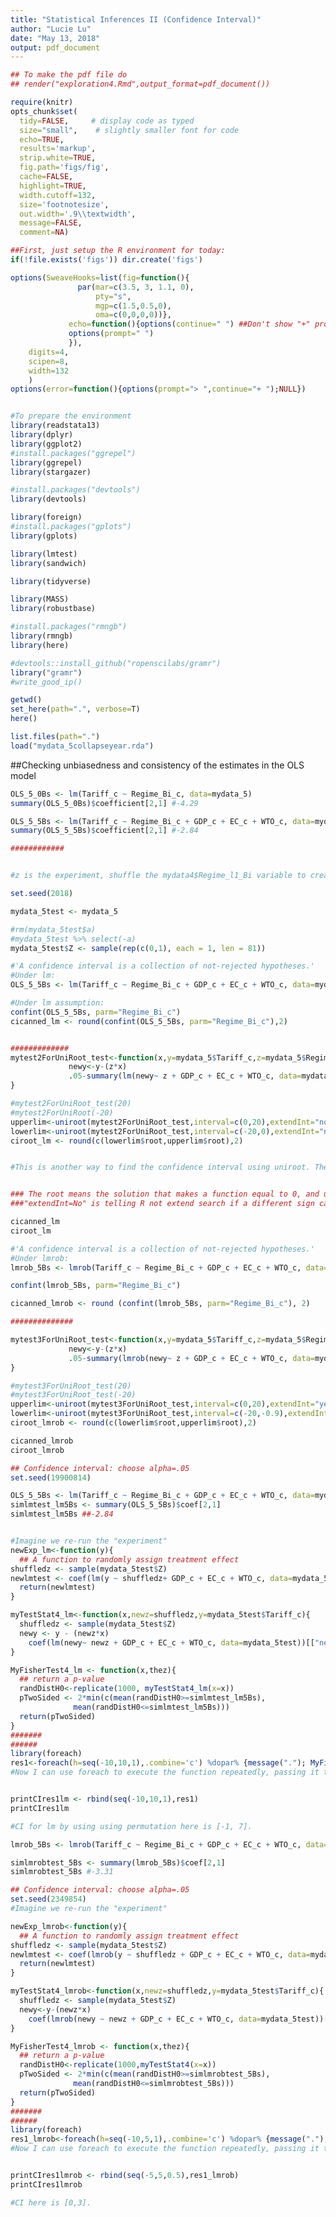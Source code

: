```yaml
---
title: "Statistical Inferences II (Confidence Interval)"
author: "Lucie Lu"
date: "May 13, 2018"
output: pdf_document
---
```


```r
## To make the pdf file do
## render("exploration4.Rmd",output_format=pdf_document())

require(knitr)
opts_chunk$set(
  tidy=FALSE,     # display code as typed
  size="small",    # slightly smaller font for code
  echo=TRUE,
  results='markup',
  strip.white=TRUE,
  fig.path='figs/fig',
  cache=FALSE,
  highlight=TRUE,
  width.cutoff=132,
  size='footnotesize',
  out.width='.9\\textwidth',
  message=FALSE,
  comment=NA)

```


```r
##First, just setup the R environment for today:
if(!file.exists('figs')) dir.create('figs')

options(SweaveHooks=list(fig=function(){
			   par(mar=c(3.5, 3, 1.1, 0),
			       pty="s",
			       mgp=c(1.5,0.5,0),
			       oma=c(0,0,0,0))},
			 echo=function(){options(continue=" ") ##Don't show "+" prompts,
			 options(prompt=" ")
			 }),
	digits=4,
	scipen=8,
	width=132
	)
options(error=function(){options(prompt="> ",continue="+ ");NULL})


#To prepare the environment
library(readstata13)
library(dplyr)
library(ggplot2)
#install.packages("ggrepel")
library(ggrepel)
library(stargazer)

#install.packages("devtools")
library(devtools)

library(foreign)
#install.packages("gplots")
library(gplots)

library(lmtest)
library(sandwich)

library(tidyverse)

library(MASS)
library(robustbase)

#install.packages("rmngb")
library(rmngb)
library(here)

#devtools::install_github("ropenscilabs/gramr")
library("gramr")
#write_good_ip()
```


```r
getwd()
set_here(path=".", verbose=T)
here()

list.files(path=".")
load("mydata_5collapseyear.rda")
```

##Checking unbiasedness and consistency of the estimates in the OLS model
```r

OLS_5_0Bs <- lm(Tariff_c ~ Regime_Bi_c, data=mydata_5)
summary(OLS_5_0Bs)$coefficient[2,1] #-4.29

OLS_5_5Bs <- lm(Tariff_c ~ Regime_Bi_c + GDP_c + EC_c + WTO_c, data=mydata_5)
summary(OLS_5_5Bs)$coefficient[2,1] #-2.84

############


#z is the experiment, shuffle the mydata4$Regime_l1_Bi variable to create a pretend experiment

set.seed(2018)

mydata_5test <- mydata_5

#rm(mydata_5test$a)
#mydata_5test %>% select(-a)
mydata_5test$Z <- sample(rep(c(0,1), each = 1, len = 81))


```

```r

#'A confidence interval is a collection of not-rejected hypotheses.'
#Under lm:
OLS_5_5Bs <- lm(Tariff_c ~ Regime_Bi_c + GDP_c + EC_c + WTO_c, data=mydata_5)

#Under lm assumption:
confint(OLS_5_5Bs, parm="Regime_Bi_c")
cicanned_lm <- round(confint(OLS_5_5Bs, parm="Regime_Bi_c"),2)


#############
mytest2ForUniRoot_test<-function(x,y=mydata_5$Tariff_c,z=mydata_5$Regime_Bi_c){
			 newy<-y-(z*x)
			 .05-summary(lm(newy~ z + GDP_c + EC_c + WTO_c, data=mydata_5))$coef["z","Pr(>|t|)"]
}

#mytest2ForUniRoot_test(20)
#mytest2ForUniRoot(-20)
upperlim<-uniroot(mytest2ForUniRoot_test,interval=c(0,20),extendInt="no")
lowerlim<-uniroot(mytest2ForUniRoot_test,interval=c(-20,0),extendInt="no")
ciroot_lm <- round(c(lowerlim$root,upperlim$root),2)


#This is another way to find the confidence interval using uniroot. The function here is still about each new H0 as shown before. The difference is  ".05-summary(lm(newy~z+s))$coef["z","Pr(>|t|)"]".0.05 is the significance level, this line of code will generate positive results if the p value of certain hypothesis is less than 5%, leading to the rejection of that hypothesis.


### The root means the solution that makes a function equal to 0, and uniroot command is telling R to find only one solution. Second, the upperlim and lowerlim represent the two-tail test. Both upperlim and lowerlim tell R to search only one root from the interval 0 to 20 or -20 to 0. 
###"extendInt=No" is telling R not extend search if a different sign cannot be found. In other words, returning to "error" if R cannot find the root with different sign.

cicanned_lm 
ciroot_lm
```


```r

#'A confidence interval is a collection of not-rejected hypotheses.'
#Under lmrob:
lmrob_5Bs <- lmrob(Tariff_c ~ Regime_Bi_c + GDP_c + EC_c + WTO_c, data=mydata_5)

confint(lmrob_5Bs, parm="Regime_Bi_c")

cicanned_lmrob <- round (confint(lmrob_5Bs, parm="Regime_Bi_c"), 2)

##############

mytest3ForUniRoot_test<-function(x,y=mydata_5$Tariff_c,z=mydata_5$Regime_Bi_c){
			 newy<-y-(z*x)
			 .05-summary(lmrob(newy~ z + GDP_c + EC_c + WTO_c, data=mydata_5))$coef["z","Pr(>|t|)"]
}

#mytest3ForUniRoot_test(20)
#mytest3ForUniRoot_test(-20)
upperlim<-uniroot(mytest3ForUniRoot_test,interval=c(0,20),extendInt="yes")
lowerlim<-uniroot(mytest3ForUniRoot_test,interval=c(-20,-0.9),extendInt="yes")
ciroot_lmrob <- round(c(lowerlim$root,upperlim$root),2)

cicanned_lmrob
ciroot_lmrob
```

```r

## Confidence interval: choose alpha=.05
set.seed(19900814)

OLS_5_5Bs <- lm(Tariff_c ~ Regime_Bi_c + GDP_c + EC_c + WTO_c, data=mydata_5)
simlmtest_lm5Bs <- summary(OLS_5_5Bs)$coef[2,1]
simlmtest_lm5Bs ##-2.84


#Imagine we re-run the "experiment"
newExp_lm<-function(y){
  ## A function to randomly assign treatment effect
shuffledz <- sample(mydata_5test$Z) 
newlmtest <- coef(lm(y ~ shuffledz+ GDP_c + EC_c + WTO_c, data=mydata_5test))[["shuffledz"]]
  return(newlmtest)
}

myTestStat4_lm<-function(x,newz=shuffledz,y=mydata_5test$Tariff_c){
  shuffledz <- sample(mydata_5test$Z) 
  newy <- y - (newz*x)
	coef(lm(newy~ newz + GDP_c + EC_c + WTO_c, data=mydata_5test))[["newz"]]
}

MyFisherTest4_lm <- function(x,thez){
  ## return a p-value
  randDistH0<-replicate(1000, myTestStat4_lm(x=x))
  pTwoSided <- 2*min(c(mean(randDistH0>=simlmtest_lm5Bs),
		      mean(randDistH0<=simlmtest_lm5Bs)))
  return(pTwoSided)
}
#######
######
library(foreach)
res1<-foreach(h=seq(-10,10,1),.combine='c') %dopar% {message("."); MyFisherTest4_lm(x=h, thez=mydata_5test$Regime_Bi_c)}
#Now I can use foreach to execute the function repeatedly, passing it the values -10 through 5, and returning the results in a list, called x


printCIres1lm <- rbind(seq(-10,10,1),res1)
printCIres1lm

#CI for lm by using using permutation here is [-1, 7].
```


```r

lmrob_5Bs <- lmrob(Tariff_c ~ Regime_Bi_c + GDP_c + EC_c + WTO_c, data=mydata_5)

simlmrobtest_5Bs <- summary(lmrob_5Bs)$coef[2,1]
simlmrobtest_5Bs #-3.31

## Confidence interval: choose alpha=.05
set.seed(2349854)
#Imagine we re-run the "experiment"

newExp_lmrob<-function(y){
  ## A function to randomly assign treatment effect
shuffledz <- sample(mydata_5test$Z) 
newlmtest <- coef(lmrob(y ~ shuffledz + GDP_c + EC_c + WTO_c, data=mydata_5test))[["shuffledz"]]
  return(newlmtest)
}

myTestStat4_lmrob<-function(x,newz=shuffledz,y=mydata_5test$Tariff_c){
  shuffledz <- sample(mydata_5test$Z) 
  newy<-y-(newz*x)
	coef(lmrob(newy ~ newz + GDP_c + EC_c + WTO_c, data=mydata_5test))[["newz"]]
}

MyFisherTest4_lmrob <- function(x,thez){
  ## return a p-value
  randDistH0<-replicate(1000,myTestStat4(x=x))
  pTwoSided <- 2*min(c(mean(randDistH0>=simlmrobtest_5Bs),
		      mean(randDistH0<=simlmrobtest_5Bs)))
  return(pTwoSided)
}
#######
######
library(foreach)
res1_lmrob<-foreach(h=seq(-10,5,1),.combine='c') %dopar% {message("."); MyFisherTest4(x=h, thez=mydata_5test$Regime_Bi_c)}
#Now I can use foreach to execute the function repeatedly, passing it the values -10 through 5, and returning the results in a list, called x


printCIres1lmrob <- rbind(seq(-5,5,0.5),res1_lmrob)
printCIres1lmrob

#CI here is [0,3].
```


